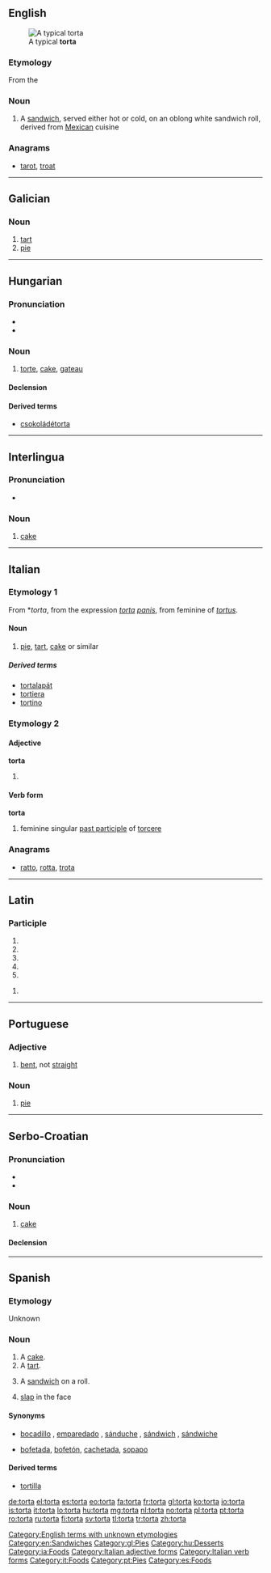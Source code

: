 ==English==
[[File:TORTA DE HUEVO.jpg|thumb|A typical '''torta''']]

===Etymology===

From the {{etyl|es}} {{term|lang=es|torta}}

===Noun===
{{en-noun}}

# {{US}} A [[sandwich]], served either hot or cold, on an oblong white sandwich roll, derived from [[Mexican]] cuisine

===Anagrams===
* [[tarot#English|tarot]], [[troat#English|troat]]

[[Category:English terms with unknown etymologies]]
[[Category:en:Sandwiches]]

----

==Galician==

===Noun===
{{gl-noun|f}}

# [[tart]]
# [[pie]]

[[Category:gl:Pies]]

----

==Hungarian==

===Pronunciation===
* {{IPA|/ˈtortɒ/|lang=hu}}
* {{hyphenation|tor|ta}}

===Noun===
{{hu-noun|pl=torták}}

# [[torte]], [[cake]], [[gateau]]

====Declension====
{{hu-decl-k-back|tort|á}}{{hu-pos-tok|tortá}}

====Derived terms====
* [[csokoládétorta]]

[[Category:hu:Desserts]]

----

==Interlingua==

===Pronunciation===
* {{IPA|/ˈtor.ta/|lang=ia}}

===Noun===
{{ia-noun|s}}

# [[cake]]

[[Category:ia:Foods]]

----

==Italian==

===Etymology 1===
From {{etyl|VL.|it}} *''torta'', from the expression ''[[torta]]'' ''[[panis]]'', from feminine of {{etyl|la|it}} ''[[tortus]]''.

====Noun====
{{it-noun|tort|f|a|e}}

# [[pie]], [[tart]], [[cake]] or similar

=====Derived terms=====
* [[tortalapát]]
* [[tortiera]]
* [[tortino]]

===Etymology 2===

====Adjective====
'''torta''' {{s}}

# {{feminine of|torto#Adjective|torto}}

====Verb form====
'''torta'''

# feminine singular [[past participle]] of [[torcere]]

===Anagrams===
* [[ratto#Italian|ratto]], [[rotta#Italian|rotta]], [[trota#Italian|trota]]

[[Category:Italian adjective forms]]
[[Category:Italian verb forms]]
[[Category:it:Foods]]

----

==Latin==

===Participle===
{{la-part-form|torta}}

# {{inflection of|tortus|tortus|nom|f|s|lang=la}}
# {{inflection of|tortus|tortus|nom|n|p|lang=la}}
# {{inflection of|tortus|tortus|acc|n|p|lang=la}}
# {{inflection of|tortus|tortus|voc|f|s|lang=la}}
# {{inflection of|tortus|tortus|voc|n|p|lang=la}}

{{la-part-form|tortā}}

# {{inflection of|tortus|tortus|abl|f|s|lang=la}}

----

==Portuguese==

===Adjective===
{{head|pt|adjective|g=f|maculine|torto}}

# [[bent]], not [[straight]]

===Noun===
{{pt-noun|f|tortas}}

# [[pie]]

[[Category:pt:Pies]]

----

==Serbo-Croatian==

===Pronunciation===
* {{IPA|/tôːrta/|lang=sh}}
* {{hyphenation|tor|ta}}

===Noun===
{{sh-noun|g=f|head=tȏrta|r|торта|то̑рта}}

# [[cake]]

====Declension====
{{sh-decl-noun
|tȏrta|torte
|torte|tȍrātā / tȏrtī
|torti|tortama
|tortu|torte
|torto|torte
|torti|tortama
|tortom|tortama
}}

----

==Spanish==

===Etymology===
Unknown

===Noun===
{{es-noun|f}}

# A [[cake]].
# A [[tart]].
# {{context|Mexico|lang=es}} A [[sandwich]] on a roll.
# {{context|Spain|colloquial|lang=es}} [[slap]] in the face

====Synonyms====
* {{sense|sandwich}}  [[bocadillo]] {{m}}, [[emparedado]] {{m}}, [[sánduche]] {{m}}, [[sándwich]] {{m}}, [[sándwiche]] {{m}}
* {{sense|slap}} [[bofetada]], [[bofetón]], [[cachetada]], [[sopapo]]

====Derived terms====
* [[tortilla]] {{f}}

[[Category:es:Foods]]

[[de:torta]]
[[el:torta]]
[[es:torta]]
[[eo:torta]]
[[fa:torta]]
[[fr:torta]]
[[gl:torta]]
[[ko:torta]]
[[io:torta]]
[[is:torta]]
[[it:torta]]
[[lo:torta]]
[[hu:torta]]
[[mg:torta]]
[[nl:torta]]
[[no:torta]]
[[pl:torta]]
[[pt:torta]]
[[ro:torta]]
[[ru:torta]]
[[fi:torta]]
[[sv:torta]]
[[tl:torta]]
[[tr:torta]]
[[zh:torta]]